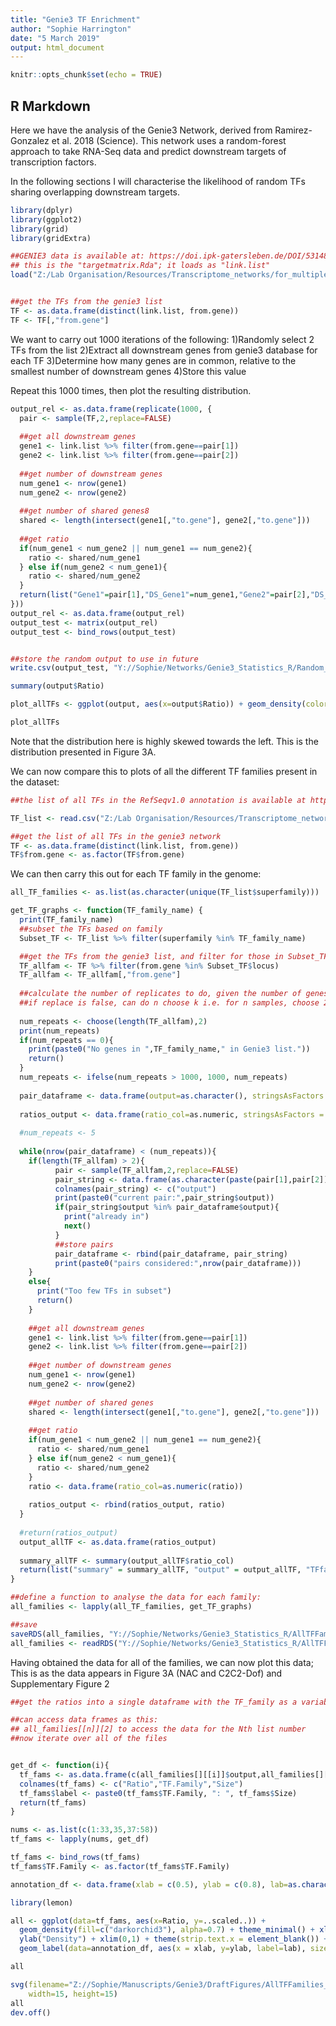 ```yaml
---
title: "Genie3 TF Enrichment"
author: "Sophie Harrington"
date: "5 March 2019"
output: html_document
---
```


```r
knitr::opts_chunk$set(echo = TRUE)
```

## R Markdown

Here we have the analysis of the Genie3 Network, derived from Ramirez-Gonzalez et al. 2018 (Science). This network uses a random-forest approach to take RNA-Seq data and predict downstream targets of transcription factors.

In the following sections I will characterise the likelihood of random TFs sharing overlapping downstream targets.

```r
library(dplyr)
library(ggplot2)
library(grid)
library(gridExtra)

##GENIE3 data is available at: https://doi.ipk-gatersleben.de/DOI/53148abd-26a1-4ede-802b-c2635af6a725/ef7a50bf-54bb-4041-b922-4e60af47dd14/0/1847940088 
## this is the "targetmatrix.Rda"; it loads as "link.list"
load("Z:/Lab Organisation/Resources/Transcriptome_networks/for_multiple_networks/top_1_million_genie3.Rda")


##get the TFs from the genie3 list
TF <- as.data.frame(distinct(link.list, from.gene))
TF <- TF[,"from.gene"]


```

We want to carry out 1000 iterations of the following:
 1)Randomly select 2 TFs from the list 
 2)Extract all downstream genes from genie3 database for each TF
 3)Determine how many genes are in common, relative to the smallest number of downstream genes
 4)Store this value 

Repeat this 1000 times, then plot the resulting distribution.

```r
output_rel <- as.data.frame(replicate(1000, {
  pair <- sample(TF,2,replace=FALSE)
  
  ##get all downstream genes
  gene1 <- link.list %>% filter(from.gene==pair[1])
  gene2 <- link.list %>% filter(from.gene==pair[2])
  
  ##get number of downstream genes
  num_gene1 <- nrow(gene1)
  num_gene2 <- nrow(gene2)
  
  ##get number of shared genes8
  shared <- length(intersect(gene1[,"to.gene"], gene2[,"to.gene"]))
  
  ##get ratio
  if(num_gene1 < num_gene2 || num_gene1 == num_gene2){
    ratio <- shared/num_gene1
  } else if(num_gene2 < num_gene1){
    ratio <- shared/num_gene2
  }
  return(list("Gene1"=pair[1],"DS_Gene1"=num_gene1,"Gene2"=pair[2],"DS_Gene2"=num_gene2,"Ratio"=ratio))
}))
output_rel <- as.data.frame(output_rel)
output_test <- matrix(output_rel)
output_test <- bind_rows(output_test)


##store the random output to use in future
write.csv(output_test, "Y://Sophie/Networks/Genie3_Statistics_R/Random_1000_genes_output.csv")

summary(output$Ratio)

```

```r

plot_allTFs <- ggplot(output, aes(x=output$Ratio)) + geom_density(color="darkorchid3", fill="darkorchid3", alpha=0.5)   + xlim(0,1) + ylab("Density") + xlab("Ratio of Shared Genes to Downstream Genes")

plot_allTFs

```


Note that the distribution here is highly skewed towards the left. This is the distribution presented in Figure 3A.

We can now compare this to plots of all the different TF families present in the dataset:

```r
##the list of all TFs in the RefSeqv1.0 annotation is available at https://opendata.earlham.ac.uk/wheat/under_license/toronto/Ramirez-Gonzalez_etal_2018-06025-Transcriptome-Landscape/data/data_tables/transcription_factors_to_use_high_confidence.csv

TF_list <- read.csv("Z:/Lab Organisation/Resources/Transcriptome_networks/for_multiple_networks/TF_in_refseqv1.0.csv", header = TRUE)

##get the list of all TFs in the genie3 network
TF <- as.data.frame(distinct(link.list, from.gene))
TF$from.gene <- as.factor(TF$from.gene)

```

We can then carry this out for each TF family in the genome:

```r
all_TF_families <- as.list(as.character(unique(TF_list$superfamily)))

get_TF_graphs <- function(TF_family_name) {
  print(TF_family_name)
  ##subset the TFs based on family
  Subset_TF <- TF_list %>% filter(superfamily %in% TF_family_name)

  ##get the TFs from the genie3 list, and filter for those in Subset_TF
  TF_allfam <- TF %>% filter(from.gene %in% Subset_TF$locus)
  TF_allfam <- TF_allfam[,"from.gene"]
  
  ##calculate the number of replicates to do, given the number of genes in the superfamily
  ##if replace is false, can do n choose k i.e. for n samples, choose 2, and store the pair so that only unique pairs are chosen
  
  num_repeats <- choose(length(TF_allfam),2)
  print(num_repeats)
  if(num_repeats == 0){
    print(paste0("No genes in ",TF_family_name," in Genie3 list."))
    return()
  }
  num_repeats <- ifelse(num_repeats > 1000, 1000, num_repeats)
  
  pair_dataframe <- data.frame(output=as.character(), stringsAsFactors = FALSE)
  
  ratios_output <- data.frame(ratio_col=as.numeric, stringsAsFactors = FALSE)
  
  #num_repeats <- 5
  
  while(nrow(pair_dataframe) < (num_repeats)){
    if(length(TF_allfam) > 2){
          pair <- sample(TF_allfam,2,replace=FALSE)
          pair_string <- data.frame(as.character(paste(pair[1],pair[2])), stringsAsFactors = FALSE)
          colnames(pair_string) <- c("output")
          print(paste0("current pair:",pair_string$output))
          if(pair_string$output %in% pair_dataframe$output){
            print("already in")
            next()
          }
          ##store pairs
          pair_dataframe <- rbind(pair_dataframe, pair_string)
          print(paste0("pairs considered:",nrow(pair_dataframe)))
    }
    else{
      print("Too few TFs in subset")
      return()
    }
    
    ##get all downstream genes
    gene1 <- link.list %>% filter(from.gene==pair[1])
    gene2 <- link.list %>% filter(from.gene==pair[2])
    
    ##get number of downstream genes
    num_gene1 <- nrow(gene1)
    num_gene2 <- nrow(gene2)
    
    ##get number of shared genes
    shared <- length(intersect(gene1[,"to.gene"], gene2[,"to.gene"]))
    
    ##get ratio
    if(num_gene1 < num_gene2 || num_gene1 == num_gene2){
      ratio <- shared/num_gene1
    } else if(num_gene2 < num_gene1){
      ratio <- shared/num_gene2
    }
    ratio <- data.frame(ratio_col=as.numeric(ratio))
    
    ratios_output <- rbind(ratios_output, ratio)
  }
  
  #return(ratios_output)
  output_allTF <- as.data.frame(ratios_output)
  
  summary_allTF <- summary(output_allTF$ratio_col)
  return(list("summary" = summary_allTF, "output" = output_allTF, "TFfamily" = TF_family_name, "pairs" = pair_dataframe, "size family" = length(TF_allfam)))
}

##define a function to analyse the data for each family:
all_families <- lapply(all_TF_families, get_TF_graphs)

##save 
saveRDS(all_families, "Y://Sophie/Networks/Genie3_Statistics_R/AllTFFamilies_data.rds")
all_families <- readRDS("Y://Sophie/Networks/Genie3_Statistics_R/AllTFFamilies_data.rds")

```

Having obtained the data for all of the families, we can now plot this data; This is as the data appears in Figure 3A (NAC and C2C2-Dof) and Supplementary Figure 2

```r

##get the ratios into a single dataframe with the TF_family as a variable

##can access data frames as this:
## all_families[[n]][2] to access the data for the Nth list number
##now iterate over all of the files


get_df <- function(i){
  tf_fams <- as.data.frame(c(all_families[][[i]]$output,all_families[][[i]]$TFfamily,all_families[][[i]]$`size family`))
  colnames(tf_fams) <- c("Ratio","TF.Family","Size")
  tf_fams$label <- paste0(tf_fams$TF.Family, ": ", tf_fams$Size)
  return(tf_fams)
}

nums <- as.list(c(1:33,35,37:58))
tf_fams <- lapply(nums, get_df)

tf_fams <- bind_rows(tf_fams)
tf_fams$TF.Family <- as.factor(tf_fams$TF.Family)

annotation_df <- data.frame(xlab = c(0.5), ylab = c(0.8), lab=as.character(unique(tf_fams$label)), TF.Family=unique(tf_fams$TF.Family))

library(lemon)

all <- ggplot(data=tf_fams, aes(x=Ratio, y=..scaled..)) +
  geom_density(fill=c("darkorchid3"), alpha=0.7) + theme_minimal() + xlab("Ratio") + facet_wrap(~TF.Family) + 
  ylab("Density") + xlim(0,1) + theme(strip.text.x = element_blank()) + coord_capped_cart(bottom="both",left="both") +
  geom_label(data=annotation_df, aes(x = xlab, y=ylab, label=lab), size=3) 

all

svg(filename="Z://Sophie/Manuscripts/Genie3/DraftFigures/AllTFFamilies_uniquepairs_scaled.svg",
    width=15, height=15)
all
dev.off()

```

